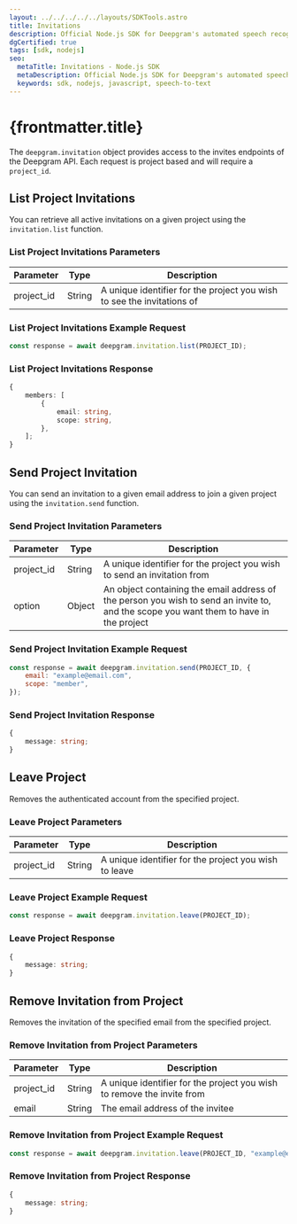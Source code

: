 ---
layout: ../../../../../layouts/SDKTools.astro
title: Invitations
description: Official Node.js SDK for Deepgram's automated speech recognition APIs.
dgCertified: true
tags: [sdk, nodejs]
seo:
  metaTitle: Invitations - Node.js SDK
  metaDescription: Official Node.js SDK for Deepgram's automated speech recognition APIs.
  keywords: sdk, nodejs, javascript, speech-to-text
---

# {frontmatter.title}

The `deepgram.invitation` object provides access to the invites endpoints of the
Deepgram API. Each request is project based and will require a `project_id`.

## List Project Invitations

You can retrieve all active invitations on a given project using the `invitation.list` function.

### List Project Invitations Parameters

| Parameter  | Type   | Description                                                            |
| ---------- | ------ | ---------------------------------------------------------------------- |
| project_id | String | A unique identifier for the project you wish to see the invitations of |

### List Project Invitations Example Request

```js
const response = await deepgram.invitation.list(PROJECT_ID);
```

### List Project Invitations Response

```ts
{
	members: [
		{
			email: string,
			scope: string,
		},
	];
}
```

## Send Project Invitation

You can send an invitation to a given email address to join a given project using the `invitation.send` function.

### Send Project Invitation Parameters

| Parameter  | Type   | Description                                                                                                                            |
| ---------- | ------ | -------------------------------------------------------------------------------------------------------------------------------------- |
| project_id | String | A unique identifier for the project you wish to send an invitation from                                                                |
| option     | Object | An object containing the email address of the person you wish to send an invite to, and the scope you want them to have in the project |

### Send Project Invitation Example Request

```js
const response = await deepgram.invitation.send(PROJECT_ID, {
	email: "example@email.com",
	scope: "member",
});
```

### Send Project Invitation Response

```ts
{
	message: string;
}
```

## Leave Project

Removes the authenticated account from the specified project.

### Leave Project Parameters

| Parameter  | Type   | Description                                           |
| ---------- | ------ | ----------------------------------------------------- |
| project_id | String | A unique identifier for the project you wish to leave |

### Leave Project Example Request

```js
const response = await deepgram.invitation.leave(PROJECT_ID);
```

### Leave Project Response

```ts
{
	message: string;
}
```

## Remove Invitation from Project

Removes the invitation of the specified email from the specified project.

### Remove Invitation from Project Parameters

| Parameter  | Type   | Description                                                            |
| ---------- | ------ | ---------------------------------------------------------------------- |
| project_id | String | A unique identifier for the project you wish to remove the invite from |
| email      | String | The email address of the invitee                                       |

### Remove Invitation from Project Example Request

```js
const response = await deepgram.invitation.leave(PROJECT_ID, "example@email.com");
```

### Remove Invitation from Project Response

```ts
{
	message: string;
}
```
